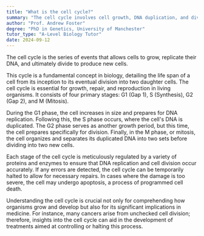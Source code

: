 ```yaml
---
title: "What is the cell cycle?"
summary: "The cell cycle involves cell growth, DNA duplication, and division, leading to the creation of new cells."
author: "Prof. Andrew Foster"
degree: "PhD in Genetics, University of Manchester"
tutor_type: "A-Level Biology Tutor"
date: 2024-09-12
---
```


The cell cycle is the series of events that allows cells to grow, replicate their DNA, and ultimately divide to produce new cells.

This cycle is a fundamental concept in biology, detailing the life span of a cell from its inception to its eventual division into two daughter cells. The cell cycle is essential for growth, repair, and reproduction in living organisms. It consists of four primary stages: G1 (Gap 1), S (Synthesis), G2 (Gap 2), and M (Mitosis).

During the G1 phase, the cell increases in size and prepares for DNA replication. Following this, the S phase occurs, where the cell's DNA is duplicated. The G2 phase serves as another growth period, but this time, the cell prepares specifically for division. Finally, in the M phase, or mitosis, the cell organizes and separates its duplicated DNA into two sets before dividing into two new cells.

Each stage of the cell cycle is meticulously regulated by a variety of proteins and enzymes to ensure that DNA replication and cell division occur accurately. If any errors are detected, the cell cycle can be temporarily halted to allow for necessary repairs. In cases where the damage is too severe, the cell may undergo apoptosis, a process of programmed cell death.

Understanding the cell cycle is crucial not only for comprehending how organisms grow and develop but also for its significant implications in medicine. For instance, many cancers arise from unchecked cell division; therefore, insights into the cell cycle can aid in the development of treatments aimed at controlling or halting this process.
    
